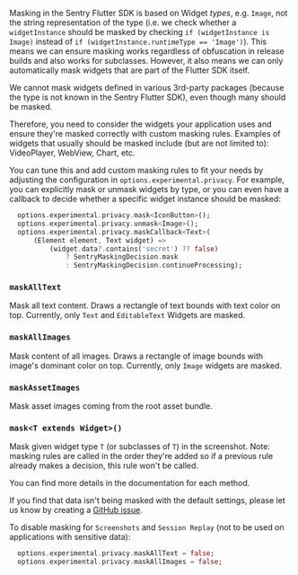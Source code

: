 Masking in the Sentry Flutter SDK is based on Widget _types_, e.g. `Image`, not the string representation of the type (i.e. we check whether
a `widgetInstance` should be masked by checking `if (widgetInstance is Image)` instead of `if (widgetInstance.runtimeType == 'Image')`).
This means we can ensure masking works regardless of obfuscation in release builds and also works for subclasses.
However, it also means we can only automatically mask widgets that are part of the Flutter SDK itself.

<Alert level="warning">
We cannot mask widgets defined in various 3rd-party packages (because the type is not known in the Sentry Flutter SDK),
even though many should be masked.

Therefore, you need to consider the widgets your application uses and ensure they're masked correctly with custom masking rules.
Examples of widgets that usually should be masked include (but are not limited to): VideoPlayer, WebView, Chart, etc.

</Alert>

You can tune this and add custom masking rules to fit your needs by adjusting the configuration in `options.experimental.privacy`.
For example, you can explicitly mask or unmask widgets by type,
or you can even have a callback to decide whether a specific widget instance should be masked:

```dart
  options.experimental.privacy.mask<IconButton>();
  options.experimental.privacy.unmask<Image>();
  options.experimental.privacy.maskCallback<Text>(
      (Element element, Text widget) =>
          (widget.data?.contains('secret') ?? false)
              ? SentryMaskingDecision.mask
              : SentryMaskingDecision.continueProcessing);
```

### `maskAllText`

Mask all text content. Draws a rectangle of text bounds with text color on top. Currently, only `Text` and `EditableText` Widgets are masked.

### `maskAllImages`

Mask content of all images. Draws a rectangle of image bounds with image's dominant color on top. Currently, only `Image` widgets are masked.

### `maskAssetImages`

Mask asset images coming from the root asset bundle.

### `mask<T extends Widget>()`

Mask given widget type `T` (or subclasses of `T`) in the screenshot. Note: masking rules are called in the order they're added so if a previous rule already makes a decision, this rule won't be called.

You can find more details in the documentation for each method.

<Alert>

If you find that data isn't being masked with the default settings, please let us know by creating a [GitHub issue](https://github.com/getsentry/sentry-dart/issues/new?template=BUG_REPORT.yml).

</Alert>

To disable masking for <PlatformLink to="/enriching-events/screenshots/">`Screenshots`</PlatformLink> and <PlatformLink to="/session-replay/">`Session Replay`</PlatformLink> (not to be used on applications with sensitive data):

```dart
  options.experimental.privacy.maskAllText = false;
  options.experimental.privacy.maskAllImages = false;
```
